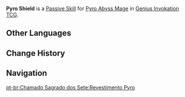 {{Genius Invokation TCG Skill Infobox
|image      = Pyro Shield Character Card Skill.png
|type       = Passive Skill
|character  = Pyro Abyss Mage
|element    = 
|matching   = 
|unaligned  = 
|energy     = 
|effect     = (Passive) When the battle begins, this character gains '''Pyro Shield'''.<br><br>'''Pyro Shield'''<br>The character to which this is attached takes no DMG.<br>This status will provide 2 instances of {{Color|Pyro Application}} (Can be depleted using Elemental Reactions): Once the instances are depleted, this status will be removed, and the character to which this is attached will be unable to use Skills until the end of this Round.
|order      = 4
}}
'''Pyro Shield''' is a [[Character Card Passive Skill|Passive Skill]] for [[Pyro Abyss Mage (Character Card)|Pyro Abyss Mage]] in [[Genius Invokation TCG]].

==Other Languages==
{{Other Languages
|en      = Pyro Shield
|zhs     = 火元素护罩
|zhs_rm  = Huǒ-yuánsù Hùzhào
|zht     = 火元素護罩
|zht_rm  = Huǒ-yuánsù Hùzhào
|zh_tl   = {{lex|Pyro|zh}} Elemental Shield
|ja      = 炎元素バリア
|ja_rm   = Honoo-genso Baria
|ja_tl   = {{lex|Pyro|ja}} Elemental Barrier
|ko      = 불 원소 보호막
|ko_tl   = {{lex|Pyro|ko}} Elemental Shield
|es      = Escudo Pyro
|es_tl   = Pyro Shield
|fr      = Bouclier Pyro
|fr_tl   = Pyro Shield
|ru      = Пиро купол
|ru_tl   = Pyro Dome
|th      = Pyro Shield
|vi      = Khiên Hỏa
|vi_tl   = 
|de      = Pyro-Ummantelung
|de_tl   = Pyro Cladding
|id      = Pyro Shield
|pt      = Revestimento Pyro
|pt_tl   = 
|tr      = Ateş Kalkanı
|tr_tl   = 
|it      = Scudo di Pyro
|it_tl   = Pyro Shield
}}

==Change History==
{{Change History|3.3}}

==Navigation==
{{Genius Invokation TCG Skill Navbox|Pyro Abyss Mage}}
[[pt-br:Chamado Sagrado dos Sete:Revestimento Pyro]]